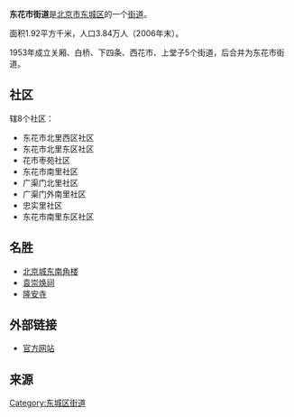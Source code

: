 {{Coord|39.8929|N|116.4244|E|scale:10000|display=title}}
{{中国乡级行政区<!-- 崇文110103003 -->
|景观照片文件名 = Tielulubar monument at Donghuashi (20181226171731).jpg
|景观照片描述 = 铁辘轳把
|汉语拼音 = Donghuashi Jiedao
|其他语言 = 
|其他语言名称 = 
|旧称 = 
|地名出处 = 
|位置图文件名 = 
|位置图描述 = 
|自定义图片= 
|建置时间 = 
|政府驻地 = 
|毗邻 = 
|总面积 = 1.92[[平方千米|平方千米]]
|总人口 = 
|总人口年份 = 
|户籍人口 = 
|户籍人口年份 = 
|常住人口 = 38400
|常住人口年份 = 2006
|人口密度 = 
|GDP = 
|GDP年份 = 
|邮政编码 = 
|电话区号 = 10
|官方网站 = http://dhsh.bjcs.gov.cn/
|网站名称 = 
|11/01/01/013/000}}

'''东花市街道'''是[[北京市|北京市]][[东城区_(北京市)|东城区]]的一个[[街道_(行政区划)|街道]]。

面积1.92平方千米，人口3.84万人（2006年末）。

1953年成立关厢、白桥、下四条、西花市、上堂子5个街道，后合并为东花市街道。

==社区==
辖8个社区：
*东花市北里西区社区
*东花市北里东区社区
*花市枣苑社区
*东花市南里社区
*广渠门北里社区
*广渠门外南里社区
*忠实里社区
*东花市南里东区社区

==名胜==
*[[北京城东南角楼|北京城东南角楼]]
*[[袁崇焕祠|袁崇焕祠]]
*[[隆安寺|隆安寺]]

==外部链接==
*[http://www.donghuashi.com.cn/ 官方网站] {{Wayback|url=http://www.donghuashi.com.cn/ |date=20201104051229 }}

==来源==
{{Reflist|2}}

{{北京市东城区行政区划}}
{{北京行政区划小作品}}

[[Category:东城区街道|Category:东城区街道]]